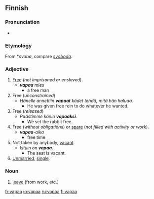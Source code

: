 ==Finnish==
===Pronunciation===
*{{IPA|/ˈʋɑpɑː/}}

===Etymology===
From {{Sla.|fi}} *''svaba'', compare ''[[svoboda]]''.

===Adjective===
{{fi-adj|vapa|type=vapaa|comp=ampi|sup=in}}

# [[free|Free]] (''not imprisoned or enslaved'').
#*'''''vapaa''' mies'' 
#**a free man
# Free (''unconstrained'')
#*''Hänelle annettiin '''vapaat''' kädet tehdä, mitä hän haluaa.''
#**He was given free rein to do whatever he wanted.
# Free (''released'')
#*''Päästimme kanin '''vapaaksi'''.''
#**We set the rabbit free.
# Free (''without obligations'') or [[spare]] (''not filled with activity or work'').
#*'''''vapaa'''-aika'' 
#**free time
# Not taken by anybody, [[vacant]].
#*''Istuin on '''vapaa'''.'' 
#**The seat is vacant.
# [[unmarried|Unmarried]], [[single]].

===Noun===
{{fi-noun|vapa|type=vapaa}}

# [[leave]] (from work, etc.)

[[fr:vapaa]]
[[io:vapaa]]
[[ru:vapaa]]
[[fi:vapaa]]
